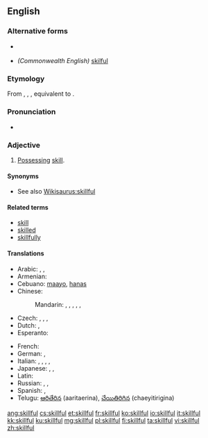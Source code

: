 ==English==

===Alternative forms===
* {{l|en|skilfull}} {{qualifier|obsolete}}
* ''(Commonwealth English)'' [[skilful]]

===Etymology===
From {{etyl|enm}} {{term|skilful|lang=enm}}, {{term|skylfull|lang=enm}}, {{term|scelvol|lang=snm}}, equivalent to {{suffix|skill|ful|lang=-}}.

===Pronunciation===
* {{IPA|/skɪl.fəl/, [skɪɫ.fəɫ]}}

===Adjective===
{{en-adj}}

# [[possess|Possessing]] [[skill]].

====Synonyms====
* See also [[Wikisaurus:skillful]]

====Related terms====
* [[skill]]
* [[skilled]]
* [[skillfully]]

====Translations====
{{trans-top|possessing skill}}
* Arabic: {{t-|ar|ماهر|tr=maahir}},  {{t-|ar|حاذق|tr=Haadhiq}},  {{t+|ar|بارع|tr=baari3}}
* Armenian: {{t-|hy|ճարտար|tr=čartar}}
* Cebuano: [[maayo]], [[hanas]]
* Chinese:
*: Mandarin: {{t|cmn|熟練|sc=Hani}},  {{t|cmn|熟练|tr=shúliàn|sc=Hani}},  {{t-|cmn|嫻熟|sc=Hani}},  {{t-|cmn|娴熟|tr=xiánshú|sc=Hani}},  {{t|cmn|擅長|sc=Hani}},  {{t|cmn|擅长|tr=shàncháng|sc=Hani}}
* Czech: {{t+|cs|dovedný}}, {{t+|cs|obratný}}, {{t-|cs|zručný}}, {{t-|cs|šikovný}}
* Dutch: {{t+|nl|bedreven}}, {{t+|nl|vaardig}}
* Esperanto: {{t-|eo|lerta|xs=Esperanto}}
{{trans-mid}}
* French: {{t+|fr|habile}}
* German: {{t+|de|geschickt}},  {{t+|de|gewandt}}
* Italian: {{t+|it|esperto}},  {{t-|it|destro}},  {{t-|it|provetto}},  {{t+|it|abile}},  {{t+|it|pratico}}
* Japanese: {{t+|ja|上手|tr=じょうず, jōzu}},  {{t+|ja|得意|tr=とくい, tokui}},  {{t-|ja|熟練|tr=じゅくれん, jukuren}}
* Latin: {{t-|la|peritus|alt=perītus}}
* Russian: {{t+|ru|искусный|tr=iskúsnyj}},  {{t+|ru|умелый|tr=umélyj}},  {{qualifier|dexterous}} {{t+|ru|ловкий|tr=lóvkij}}
* Spanish: {{t+|es|ducho}}, {{t-|es|hábil}}
* Telugu: [[ఆరితేరిన]] (aaritaerina), [[చేయితిరిగిన]] (chaeyitirigina)
{{trans-bottom}}

[[ang:skillful]]
[[cs:skillful]]
[[et:skillful]]
[[fr:skillful]]
[[ko:skillful]]
[[io:skillful]]
[[it:skillful]]
[[kk:skillful]]
[[ku:skillful]]
[[mg:skillful]]
[[pl:skillful]]
[[fi:skillful]]
[[ta:skillful]]
[[vi:skillful]]
[[zh:skillful]]